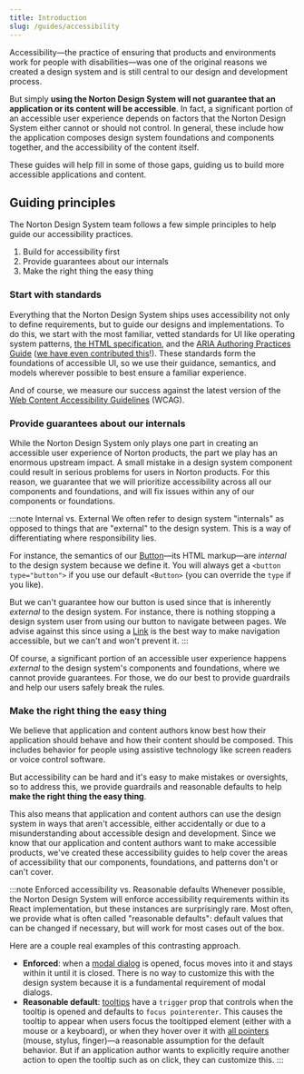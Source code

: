 ```yaml
---
title: Introduction
slug: /guides/accessibility
---
```


Accessibility&mdash;the practice of ensuring that products and environments work for people with disabilities&mdash;was one of the original reasons we created a design system and is still central to our design and development process.

But simply **using the Norton Design System will not guarantee that an application or its content will be accessible**.
In fact, a significant portion of an accessible user experience depends on factors that the Norton Design System either cannot or should not control.
In general, these include how the application composes design system foundations and components together, and the accessibility of the content itself.

These guides will help fill in some of those gaps, guiding us to build more accessible applications and content.

## Guiding principles

The Norton Design System team follows a few simple principles to help guide our accessibility practices.

1. Build for accessibility first
1. Provide guarantees about our internals
1. Make the right thing the easy thing

### Start with standards

Everything that the Norton Design System ships uses accessibility not only to define requirements, but to guide our designs and implementations.
To do this, we start with the most familiar, vetted standards for UI like operating system patterns, [the HTML specification](https://html.spec.whatwg.org/), and the [ARIA Authoring Practices Guide](https://www.w3.org/WAI/ARIA/apg/) ([we have even contributed this](https://www.w3.org/WAI/ARIA/apg/about/acknowledgements/#participantsactiveintheariaauthoringpracticestaskforce)!).
These standards form the foundations of accessible UI, so we use their guidance, semantics, and models wherever possible to best ensure a familiar experience.

And of course, we measure our success against the latest version of the [Web Content Accessibility Guidelines](https://www.w3.org/WAI/standards-guidelines/) (WCAG).

### Provide guarantees about our internals

While the Norton Design System only plays one part in creating an accessible user experience of Norton products, the part we play has an enormous upstream impact.
A small mistake in a design system component could result in serious problems for users in Norton products.
For this reason, we guarantee that we will prioritize accessibility across all our components and foundations, and will fix issues within any of our components or foundations.

:::note Internal vs. External
We often refer to design system "internals" as opposed to things that are "external" to the design system.
This is a way of differentiating where responsibility lies.

For instance, the semantics of our [Button](/docs/components/button)&mdash;its HTML markup&mdash;are _internal_ to the design system because we define it.
You will always get a `<button type="button">` if you use our default `<Button>` (you can override the `type` if you like).

But we can't guarantee how our button is used since that is inherently _external_ to the design system.
For instance, there is nothing stopping a design system user from using our button to navigate between pages.
We advise against this since using a [Link](/docs/components/link) is the best way to make navigation accessible, but we can't and won't prevent it.
:::

Of course, a significant portion of an accessible user experience happens _external_ to the design system's components and foundations, where we cannot provide guarantees.
For those, we do our best to provide guardrails and help our users safely break the rules.

### Make the right thing the easy thing

We believe that application and content authors know best how their application should behave and how their content should be composed.
This includes behavior for people using assistive technology like screen readers or voice control software.

But accessibility can be hard and it's easy to make mistakes or oversights, so to address this, we provide guardrails and reasonable defaults to help **make the right thing the easy thing**.

This also means that application and content authors can use the design system in ways that aren't accessible, either accidentally or due to a misunderstanding about accessible design and development.
Since we know that our application and content authors want to make accessible products, we've created these accessibility guides to help cover the areas of accessibility that our components, foundations, and patterns don't or can't cover.

:::note Enforced accessibility vs. Reasonable defaults
Whenever possible, the Norton Design System will enforce accessibility requirements within its React implementation, but these instances are surprisingly rare.
Most often, we provide what is often called "reasonable defaults": default values that can be changed if necessary, but will work for most cases out of the box.

Here are a couple real examples of this contrasting approach.

- **Enforced**: when a [modal dialog](https://wwnorton.github.io/design-system/docs/components/modal) is opened, focus moves into it and stays within it until it is closed.
	There is no way to customize this with the design system because it is a fundamental requirement of modal dialogs.
- **Reasonable default**: [tooltips](https://wwnorton.github.io/design-system/docs/components/tooltip) have a `trigger` prop that controls when the tooltip is opened and defaults to `focus pointerenter`.
	This causes the tooltip to appear when users focus the tooltipped element (either with a mouse or a keyboard), or when they hover over it with [all pointers](https://developer.mozilla.org/en-US/docs/Web/API/PointerEvent/pointerType) (mouse, stylus, finger)&mdash;a reasonable assumption for the default behavior.
	But if an application author wants to explicitly require another action to open the tooltip such as on click, they can customize this.
:::

